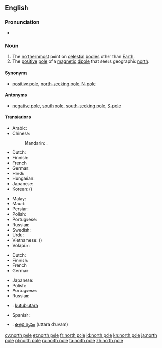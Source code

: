 {{also|North Pole}}
==English==

===Pronunciation===
* {{IPA|/ˌnɔːθ ˈpəʊl/|lang=en}}

===Noun===
{{en-noun|head=[[north]] [[pole]]}}

# The [[northernmost]] point on [[celestial]] [[body|bodies]] other than [[Earth]].
# The [[positive]] [[pole]] of a [[magnetic]] [[dipole]] that seeks geographic [[north]].

====Synonyms====
* {{sense|positive magnetic pole}} [[positive pole]], [[north-seeking pole]], [[N-pole]]

====Antonyms====
* {{sense|positive magnetic pole}} [[negative pole]], [[south pole]], [[south-seeking pole]], [[S-pole]]

====Translations====
{{trans-top|northernmost point on celestial bodies}}
* Arabic: {{t|ar|اَلْقُطْب اَلشَّمَالِيّ|m}}
* Chinese:
*: Mandarin: {{t+|cmn|北極|sc=Hani}}, {{t+|cmn|北极|tr=běijí|sc=Hani}}
* Dutch: {{t+|nl|noordpool|m}}
* Finnish: {{t+|fi|pohjoisnapa}}
* French: {{t+|fr|pôle Nord|m}}
* German: {{t+|de|Nordpol|m}}
* Hindi: {{t|hi|उत्तरी ध्रुव|tr=uttarī dhruv|sc=Deva}}
* Hungarian: {{t+|hu|Északi-sark}}
* Japanese: {{t+|ja|北極|tr=ほっきょく, hokkyoku|sc=Jpan}}
* Korean: {{t+|ko|북극|sc=Kore}} ({{t+|ko|北極|sc=Kore}})
{{trans-mid}}
* Malay: {{t|ms|kutub utara}}
* Maori: {{t|mi|pito raki}}, {{t|mi|pito ki te raki}}
* Persian: {{t|fa|قطب شمال|tr=qotb-e šomâl}}
* Polish: {{t|pl|biegun północny|m}}
* Portuguese: {{t|pt|polo norte|m}}
* Russian: {{t|ru|се́верный по́люс|m}}
* Swedish: {{t+|sv|nordpol|c}}
* Urdu: {{t|ur|قطب شمالی|m|tr=qutab šumālī|sc=ur-Arab}}
* Vietnamese: {{t+|vi|bắc cực}} ({{t|vi|北極}})
* Volapük: {{t+|vo|nolüdapov}}
{{trans-bottom}}

{{trans-top|positive pole of a magnetic dipole}}
* Dutch: {{t+|nl|noordpool|m}}
* Finnish: {{t+|fi|pohjoisnapa}}
* French: {{t+|fr|pôle nord|m}}
* German: {{t+|de|Nordpol|m}}
{{trans-mid}}
* Japanese: {{t|ja|N極|tr=enu-kyoku|sc=Jpan}}
* Polish: {{t|pl|biegun północny|m}}
* Portuguese: {{t|pt|polo norte|m}}
* Russian: {{t|ru|се́верный по́люс|m}}
{{trans-bottom}}

{{checktrans-top}}
* {{ttbc|id}}: [[kutub]] [[utara]]
{{trans-mid}}
* Spanish: {{t-check|es|polo norte}}
* {{ttbc|te}}: [[ఉత్తర దృవం]] (uttara druvam)
{{trans-bottom}}

[[cy:north pole]]
[[et:north pole]]
[[fr:north pole]]
[[id:north pole]]
[[kn:north pole]]
[[ja:north pole]]
[[pl:north pole]]
[[ru:north pole]]
[[ta:north pole]]
[[zh:north pole]]